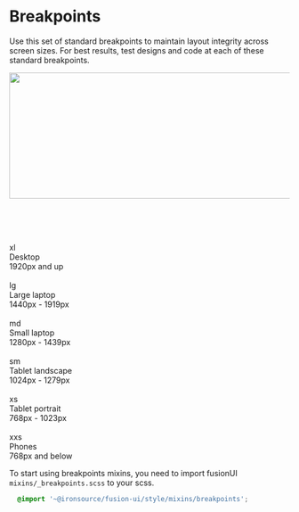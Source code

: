 
<Meta title="Styleguide/Breakpoints"/>

# Breakpoints
Use this set of standard breakpoints to maintain layout integrity across screen sizes. For best results, test designs and code at each of these standard breakpoints.

<div class="fu-grid-example-wrapper sb-unstyled" style={{display: 'flex', justifyContent: "center"}}>
    <img src="https://fusion.ironsrc.net/assets/images/grid-breakpoints@2x.webp" height="226" width="634"/>
</div>

<br/><br/>

<div class="sb-unstyled" style={{color: 'rgb(13, 20, 140)', fontSize: 14}}>
    <div class="row fu-breakpoint">
        <div class="col-1" style={{display: "flex", justifyContent: "center"}}><div class="fu-breakpoint_xl">&nbsp;</div></div>
        <div class="col-1" ><div class="fu-breakpoint-name">xl</div></div>
        <div class="col-3 fu-breakpoint-description" >Desktop</div>
        <div class="col-7" >1920px and up</div>
    </div>
    <div class="row fu-breakpoint">
        <div class="col-1" style={{display: "flex", justifyContent: "center"}}><div class="fu-breakpoint_lg">&nbsp;</div></div>
        <div class="col-1" ><div class="fu-breakpoint-name">lg</div></div>
        <div class="col-3 fu-breakpoint-description" >Large laptop</div>
        <div class="col-7" >1440px - 1919px</div>
    </div>
    <div class="row fu-breakpoint">
        <div class="col-1" style={{display: "flex", justifyContent: "center"}}><div class="fu-breakpoint_md">&nbsp;</div></div>
        <div class="col-1" ><div class="fu-breakpoint-name">md</div></div>
        <div class="col-3 fu-breakpoint-description" >Small laptop</div>
        <div class="col-7" >1280px - 1439px</div>
    </div>
    <div class="row fu-breakpoint">
        <div class="col-1" style={{display: "flex", justifyContent: "center"}}><div class="fu-breakpoint_sm">&nbsp;</div></div>
        <div class="col-1" ><div class="fu-breakpoint-name">sm</div></div>
        <div class="col-3 fu-breakpoint-description" >Tablet landscape</div>
        <div class="col-7" >1024px - 1279px</div>
    </div>
    <div class="row fu-breakpoint">
        <div class="col-1" style={{display: "flex", justifyContent: "center"}}><div class="fu-breakpoint_xs">&nbsp;</div></div>
        <div class="col-1" ><div class="fu-breakpoint-name">xs</div></div>
        <div class="col-3 fu-breakpoint-description" >Tablet portrait</div>
        <div class="col-7" >768px - 1023px</div>
    </div>
    <div class="row fu-breakpoint">
        <div class="col-1" style={{display: "flex", justifyContent: "center"}}><div class="fu-breakpoint_xxs">&nbsp;</div></div>
        <div class="col-1" ><div class="fu-breakpoint-name">xxs</div></div>
        <div class="col-3 fu-breakpoint-description" >Phones</div>
        <div class="col-7" >768px and below</div>
    </div>
</div>

To start using breakpoints mixins, you need to import fusionUI `mixins/_breakpoints.scss` to your scss.

```css
  @import '~@ironsource/fusion-ui/style/mixins/breakpoints';
```
